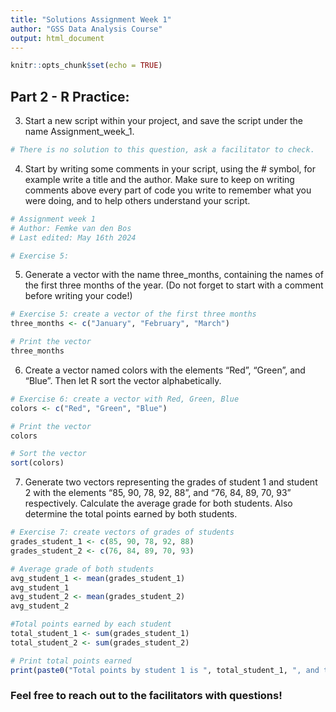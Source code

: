 ```yaml
---
title: "Solutions Assignment Week 1"
author: "GSS Data Analysis Course"
output: html_document
---
```


```r
knitr::opts_chunk$set(echo = TRUE)
```

## Part 2 - R Practice:

3. Start a new script within your project, and save the script under the name Assignment_week_1.
```r
# There is no solution to this question, ask a facilitator to check.
```

4. Start by writing some comments in your script, using the # symbol, for example write a title and the author. Make sure to keep on writing comments above every part of code you write to remember what you were doing, and to help others understand your script.
```r
# Assignment week 1
# Author: Femke van den Bos
# Last edited: May 16th 2024

# Exercise 5:
```

5. Generate a vector with the name three_months, containing the names of the first three months of the year. (Do not forget to start with a comment before writing your code!)
```r
# Exercise 5: create a vector of the first three months
three_months <- c("January", "February", "March")

# Print the vector
three_months
```

6. Create a vector named colors with the elements "Red", "Green", and "Blue". Then let R sort the vector alphabetically. 
```r
# Exercise 6: create a vector with Red, Green, Blue
colors <- c("Red", "Green", "Blue")

# Print the vector
colors

# Sort the vector
sort(colors)
```

7. Generate two vectors representing the grades of student 1 and student 2 with the elements "85, 90, 78, 92, 88", and "76, 84, 89, 70, 93" respectively. Calculate the average grade for both students. Also determine the total points earned by both students.
```r
# Exercise 7: create vectors of grades of students
grades_student_1 <- c(85, 90, 78, 92, 88)
grades_student_2 <- c(76, 84, 89, 70, 93)

# Average grade of both students
avg_student_1 <- mean(grades_student_1)
avg_student_1
avg_student_2 <- mean(grades_student_2)
avg_student_2

#Total points earned by each student
total_student_1 <- sum(grades_student_1)
total_student_2 <- sum(grades_student_2)

# Print total points earned
print(paste0("Total points by student 1 is ", total_student_1, ", and the total points by student 2 is ", total_student_2, "."))
```

### Feel free to reach out to the facilitators with questions!
